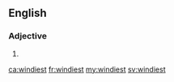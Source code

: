 ==English==

===Adjective===
{{head|en}}

# {{en-superlative of|windy}}

[[ca:windiest]]
[[fr:windiest]]
[[my:windiest]]
[[sv:windiest]]